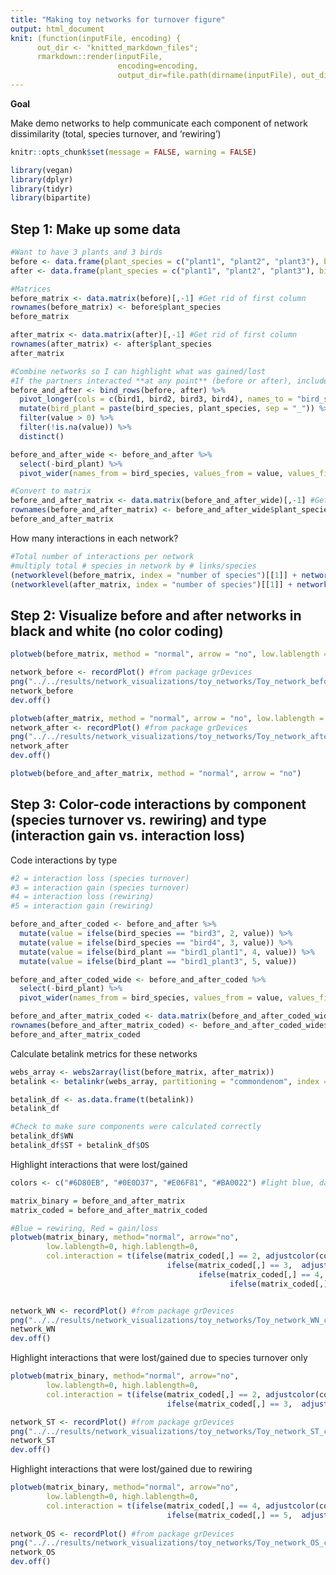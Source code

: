 ```yaml
---
title: "Making toy networks for turnover figure"
output: html_document
knit: (function(inputFile, encoding) {
      out_dir <- "knitted_markdown_files";
      rmarkdown::render(inputFile,
                        encoding=encoding,
                        output_dir=file.path(dirname(inputFile), out_dir))})
---
```


**Goal**

Make demo networks to help communicate each component of network dissimilarity (total, species turnover, and 'rewiring')

```r
knitr::opts_chunk$set(message = FALSE, warning = FALSE)

library(vegan)
library(dplyr)
library(tidyr)
library(bipartite)
```

## Step 1: Make up some data
```r
#Want to have 3 plants and 3 birds
before <- data.frame(plant_species = c("plant1", "plant2", "plant3"), bird1 = c(1, 1, 0), bird2 = c(1, 0, 1), bird3 = c(1, 0, 0))
after <- data.frame(plant_species = c("plant1", "plant2", "plant3"), bird1 = c(0, 1, 1), bird2 = c(1, 0, 1), bird4 = c(0, 1, 1))

#Matrices
before_matrix <- data.matrix(before)[,-1] #Get rid of first column
rownames(before_matrix) <- before$plant_species
before_matrix

after_matrix <- data.matrix(after)[,-1] #Get rid of first column
rownames(after_matrix) <- after$plant_species
after_matrix

#Combine networks so I can highlight what was gained/lost
#If the partners interacted **at any point** (before or after), include that here
before_and_after <- bind_rows(before, after) %>%
  pivot_longer(cols = c(bird1, bird2, bird3, bird4), names_to = "bird_species") %>%
  mutate(bird_plant = paste(bird_species, plant_species, sep = "_")) %>%
  filter(value > 0) %>%
  filter(!is.na(value)) %>%
  distinct()

before_and_after_wide <- before_and_after %>%
  select(-bird_plant) %>%
  pivot_wider(names_from = bird_species, values_from = value, values_fill = 0)

#Convert to matrix
before_and_after_matrix <- data.matrix(before_and_after_wide)[,-1] #Get rid of first column
rownames(before_and_after_matrix) <- before_and_after_wide$plant_species
before_and_after_matrix
```

How many interactions in each network?
```r
#Total number of interactions per network
#multiply total # species in network by # links/species
(networklevel(before_matrix, index = "number of species")[[1]] + networklevel(before_matrix, index = "number of species")[[2]]) * networklevel(before_matrix, index = "links per species")[[1]]
(networklevel(after_matrix, index = "number of species")[[1]] + networklevel(after_matrix, index = "number of species")[[2]]) * networklevel(after_matrix, index = "links per species")[[1]]
```

## Step 2: Visualize before and after networks in black and white (no color coding)
```r
plotweb(before_matrix, method = "normal", arrow = "no", low.lablength = 0, high.lablength = 0) 

network_before <- recordPlot() #from package grDevices
png("../../results/network_visualizations/toy_networks/Toy_network_before_bw.png", width = 12, height = 10, res = 300, units = "in")
network_before
dev.off()

plotweb(after_matrix, method = "normal", arrow = "no", low.lablength = 0, high.lablength = 0)
network_after <- recordPlot() #from package grDevices
png("../../results/network_visualizations/toy_networks/Toy_network_after_bw.png", width = 12, height = 10, res = 300, units = "in")
network_after
dev.off()

plotweb(before_and_after_matrix, method = "normal", arrow = "no")
```

## Step 3: Color-code interactions by component (species turnover vs. rewiring) and type (interaction gain vs. interaction loss)

Code interactions by type
```r
#2 = interaction loss (species turnover)
#3 = interaction gain (species turnover)
#4 = interaction loss (rewiring)
#5 = interaction gain (rewiring)

before_and_after_coded <- before_and_after %>%
  mutate(value = ifelse(bird_species == "bird3", 2, value)) %>%
  mutate(value = ifelse(bird_species == "bird4", 3, value)) %>%
  mutate(value = ifelse(bird_plant == "bird1_plant1", 4, value)) %>%
  mutate(value = ifelse(bird_plant == "bird1_plant3", 5, value))

before_and_after_coded_wide <- before_and_after_coded %>%
  select(-bird_plant) %>%
  pivot_wider(names_from = bird_species, values_from = value, values_fill = 0)

before_and_after_matrix_coded <- data.matrix(before_and_after_coded_wide)[,-1] #Get rid of first column
rownames(before_and_after_matrix_coded) <- before_and_after_coded_wide$plant_species
before_and_after_matrix_coded
```

Calculate betalink metrics for these networks
```r
webs_array <- webs2array(list(before_matrix, after_matrix))
betalink <- betalinkr(webs_array, partitioning = "commondenom", index = "bray", partition.st = TRUE, partition.rr = FALSE, binary = TRUE)

betalink_df <- as.data.frame(t(betalink))
betalink_df

#Check to make sure components were calculated correctly
betalink_df$WN
betalink_df$ST + betalink_df$OS
```

Highlight interactions that were lost/gained
```r
colors <- c("#6D80EB", "#0E0D37", "#E06F81", "#BA0022") #light blue, dark blue, light red, dark red

matrix_binary = before_and_after_matrix
matrix_coded = before_and_after_matrix_coded

#Blue = rewiring, Red = gain/loss
plotweb(matrix_binary, method="normal", arrow="no",
        low.lablength=0, high.lablength=0,
        col.interaction = t(ifelse(matrix_coded[,] == 2, adjustcolor(colors[[1]], alpha.f = 1), #loss (species turnover)
                                   ifelse(matrix_coded[,] == 3,  adjustcolor(colors[[2]], alpha.f = 1), #gain (species turnover)
                                          ifelse(matrix_coded[,] == 4,  adjustcolor(colors[[3]], alpha.f = 1), #loss (rewiring)
                                                 ifelse(matrix_coded[,] == 5,  adjustcolor(colors[[4]], alpha.f = 1), "grey80")))))) #gain (rewiring)


network_WN <- recordPlot() #from package grDevices
png("../../results/network_visualizations/toy_networks/Toy_network_WN_color_coded.png", width = 12, height = 10, res = 300, units = "in")
network_WN
dev.off()
```

Highlight interactions that were lost/gained due to species turnover only
```r
plotweb(matrix_binary, method="normal", arrow="no",
        low.lablength=0, high.lablength=0,
        col.interaction = t(ifelse(matrix_coded[,] == 2, adjustcolor(colors[[1]], alpha.f = 1), #loss (species turnover)
                                   ifelse(matrix_coded[,] == 3,  adjustcolor(colors[[2]], alpha.f = 1), "grey80")))) #gain (species turnover)

network_ST <- recordPlot() #from package grDevices
png("../../results/network_visualizations/toy_networks/Toy_network_ST_color_coded.png", width = 12, height = 10, res = 300, units = "in")
network_ST
dev.off()
```

Highlight interactions that were lost/gained due to rewiring
```r
plotweb(matrix_binary, method="normal", arrow="no",
        low.lablength=0, high.lablength=0,
        col.interaction = t(ifelse(matrix_coded[,] == 4, adjustcolor(colors[[3]], alpha.f = 1), #loss (rewiring)
                                   ifelse(matrix_coded[,] == 5,  adjustcolor(colors[[4]], alpha.f = 1), "grey80")))) #gain (rewiring)
 
network_OS <- recordPlot() #from package grDevices
png("../../results/network_visualizations/toy_networks/Toy_network_OS_color_coded.png", width = 12, height = 10, res = 300, units = "in")
network_OS
dev.off()
```

